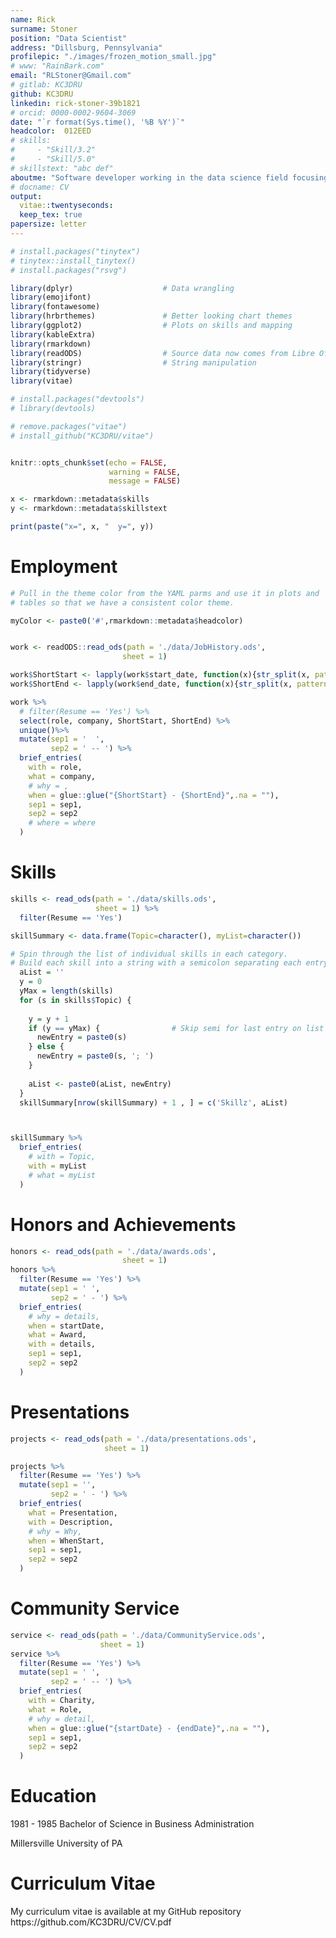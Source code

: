 ```yaml
---
name: Rick
surname: Stoner
position: "Data Scientist"
address: "Dillsburg, Pennsylvania"
profilepic: "./images/frozen_motion_small.jpg"
# www: "RainBark.com"
email: "RLStoner@Gmail.com"
# gitlab: KC3DRU
github: KC3DRU
linkedin: rick-stoner-39b1821
# orcid: 0000-0002-9604-3069
date: "`r format(Sys.time(), '%B %Y')`"
headcolor:  012EED  
# skills:
#     - "Skill/3.2"
#     - "Skill/5.0"
# skillstext: "abc def"
aboutme: "Software developer working in the data science field focusing on <br/> data acquisition and preparation, process automation, and data visualization."
# docname: CV
output: 
  vitae::twentyseconds:
  keep_tex: true
papersize: letter
---
```



```r
# install.packages("tinytex")
# tinytex::install_tinytex()
# install.packages("rsvg")

library(dplyr)                    # Data wrangling
library(emojifont)
library(fontawesome)
library(hrbrthemes)               # Better looking chart themes
library(ggplot2)                  # Plots on skills and mapping
library(kableExtra)
library(rmarkdown)
library(readODS)                  # Source data now comes from Libre Office worksheets
library(stringr)                  # String manipulation
library(tidyverse)
library(vitae) 

# install.packages("devtools")
# library(devtools)

# remove.packages("vitae")
# install_github("KC3DRU/vitae")


knitr::opts_chunk$set(echo = FALSE,
                      warning = FALSE,
                      message = FALSE)

x <- rmarkdown::metadata$skills
y <- rmarkdown::metadata$skillstext

print(paste("x=", x, "  y=", y))
```


# Employment  

```r

# Pull in the theme color from the YAML parms and use it in plots and 
# tables so that we have a consistent color theme.

myColor <- paste0('#',rmarkdown::metadata$headcolor)


work <- readODS::read_ods(path = './data/JobHistory.ods',
                         sheet = 1)

work$ShortStart <- lapply(work$start_date, function(x){str_split(x, pattern = '-')[[1]][1]} )
work$ShortEnd <- lapply(work$end_date, function(x){str_split(x, pattern = '-')[[1]][1]} )

work %>%
  # filter(Resume == 'Yes') %>%
  select(role, company, ShortStart, ShortEnd) %>%
  unique()%>%
  mutate(sep1 = '  ',
         sep2 = ' -- ') %>%
  brief_entries(
    with = role,
    what = company,
    # why = ,
    when = glue::glue("{ShortStart} - {ShortEnd}",.na = ""),
    sep1 = sep1,
    sep2 = sep2
    # where = where
  )

```

# Skills

```r
skills <- read_ods(path = './data/skills.ods',
                   sheet = 1) %>%
  filter(Resume == 'Yes')

skillSummary <- data.frame(Topic=character(), myList=character())

# Spin through the list of individual skills in each category.
# Build each skill into a string with a semicolon separating each entry.
  aList = ''
  y = 0
  yMax = length(skills)
  for (s in skills$Topic) {
    
    y = y + 1
    if (y == yMax) {                # Skip semi for last entry on list
      newEntry = paste0(s)
    } else {
      newEntry = paste0(s, '; ')  
    }
    
    aList <- paste0(aList, newEntry)
  }
  skillSummary[nrow(skillSummary) + 1 , ] = c('Skillz', aList)



skillSummary %>%
  brief_entries(
    # with = Topic,
    with = myList
    # what = myList
  )

```

# Honors and Achievements

```r
honors <- read_ods(path = './data/awards.ods',
                         sheet = 1)
honors %>%
  filter(Resume == 'Yes') %>%
  mutate(sep1 = ' ',
         sep2 = ' - ') %>%
  brief_entries(
    # why = details,
    when = startDate,
    what = Award,
    with = details,
    sep1 = sep1,
    sep2 = sep2
  )

```

#  Presentations

```r

projects <- read_ods(path = './data/presentations.ods',
                     sheet = 1)

projects %>%
  filter(Resume == 'Yes') %>%
  mutate(sep1 = '',
         sep2 = ' - ') %>%
  brief_entries(
    what = Presentation,
    with = Description,
    # why = Why,
    when = WhenStart,
    sep1 = sep1,
    sep2 = sep2
  )

```

# Community Service

```r

service <- read_ods(path = './data/CommunityService.ods',
                    sheet = 1)
service %>%
  filter(Resume == 'Yes') %>%
  mutate(sep1 = ' ',
         sep2 = ' -- ') %>%
  brief_entries(
    with = Charity,
    what = Role,
    # why = detail,
    when = glue::glue("{startDate} - {endDate}",.na = ""),
    sep1 = sep1,
    sep2 = sep2
  )

```


#  Education

1981 - 1985 Bachelor of Science in Business Administration

Millersville University of PA



Curriculum Vitae
============================

My curriculum vitae is available at my GitHub repository https://github.com/KC3DRU/CV/CV.pdf 



